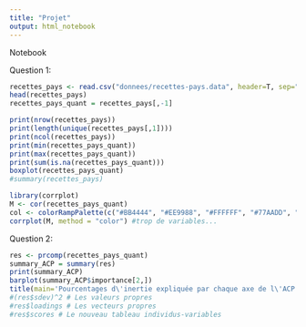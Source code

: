 ```yaml
---
title: "Projet"
output: html_notebook
---
```


Notebook

Question 1:
```r
recettes_pays <- read.csv("donnees/recettes-pays.data", header=T, sep=",")
head(recettes_pays)
recettes_pays_quant = recettes_pays[,-1]
```

```r
print(nrow(recettes_pays))
print(length(unique(recettes_pays[,1])))
print(ncol(recettes_pays))
print(min(recettes_pays_quant))
print(max(recettes_pays_quant))
print(sum(is.na(recettes_pays_quant)))
boxplot(recettes_pays_quant)
#summary(recettes_pays)
```

```r
library(corrplot)
M <- cor(recettes_pays_quant)
col <- colorRampPalette(c("#BB4444", "#EE9988", "#FFFFFF", "#77AADD", "#4477AA"))
corrplot(M, method = "color") #trop de variables...
```


Question 2:
```r
res <- prcomp(recettes_pays_quant)
summary_ACP = summary(res)
print(summary_ACP)
barplot(summary_ACP$importance[2,])
title(main='Pourcentages d\'inertie expliquée par chaque axe de l\'ACP \n par ordre décroissant.', ylab='pourcentage d\'inertie expliquée')
#(res$sdev)^2 # Les valeurs propres
#res$loadings # Les vecteurs propres
#res$scores # Le nouveau tableau individus-variables
```










